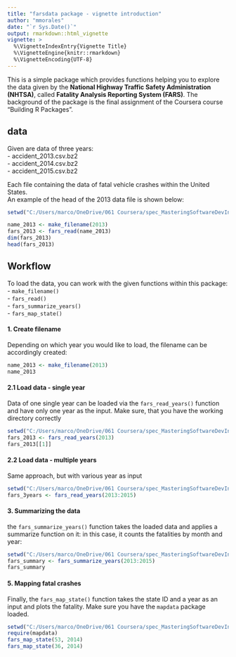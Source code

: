 ```yaml
---
title: "farsdata package - vignette introduction"
author: "mmorales"
date: "`r Sys.Date()`"
output: rmarkdown::html_vignette
vignette: >
  %\VignetteIndexEntry{Vignette Title}
  %\VignetteEngine{knitr::rmarkdown}
  %\VignetteEncoding{UTF-8}
---
```


This is a simple package which provides functions helping you to explore the data given by the **National Highway Traffic Safety Administration (NHTSA)**, called **Fatality Analysis Reporting System (FARS)**. The background of the package is the final assignment of the Coursera course "Building R Packages". 

## data

Given are data of three years:  
- accident_2013.csv.bz2  
- accident_2014.csv.bz2  
- accident_2015.csv.bz2  

Each file containing the data of fatal vehicle crashes within the United States.  
An example of the head of the 2013 data file is shown below:
```r
setwd("C:/Users/marco/OneDrive/061 Coursera/spec_MasteringSoftwareDevInR/03_BuildingRPackages/w2_assignment/data")

name_2013 <- make_filename(2013)
fars_2013 <- fars_read(name_2013) 
dim(fars_2013)
head(fars_2013)
```

## Workflow

To load the data, you can work with the given functions within this package:  
- `make_filename()`  
- `fars_read()`  
- `fars_summarize_years()`  
- `fars_map_state()`  

#### 1. Create filename
Depending on which year you would like to load, the filename can be accordingly created:
```r
name_2013 <- make_filename(2013)
name_2013
```

#### 2.1 Load data - single year
Data of one single year can be loaded via the `fars_read_years()` function and have only one year as the input. Make sure, that you have the working directory correctly
```r
setwd("C:/Users/marco/OneDrive/061 Coursera/spec_MasteringSoftwareDevInR/03_BuildingRPackages/w2_assignment/data")
fars_2013 <- fars_read_years(2013)
fars_2013[[1]]
```

#### 2.2 Load data - multiple years
Same approach, but with various year as input
```r
setwd("C:/Users/marco/OneDrive/061 Coursera/spec_MasteringSoftwareDevInR/03_BuildingRPackages/w2_assignment/data")
fars_3years <- fars_read_years(2013:2015)
```

#### 3. Summarizing the data
the `fars_summarize_years()` function takes the loaded data and applies a summarize function on it: in this case, it counts the fatalities by month and year:
```r
setwd("C:/Users/marco/OneDrive/061 Coursera/spec_MasteringSoftwareDevInR/03_BuildingRPackages/w2_assignment/data")
fars_summary <- fars_summarize_years(2013:2015)
fars_summary
```

#### 5. Mapping fatal crashes
Finally, the `fars_map_state()` function takes the state ID and a year as an input and plots the fatality. Make sure you have the `mapdata` package loaded. 
```r
setwd("C:/Users/marco/OneDrive/061 Coursera/spec_MasteringSoftwareDevInR/03_BuildingRPackages/w2_assignment/data")
require(mapdata)
fars_map_state(53, 2014)
fars_map_state(36, 2014)
```
